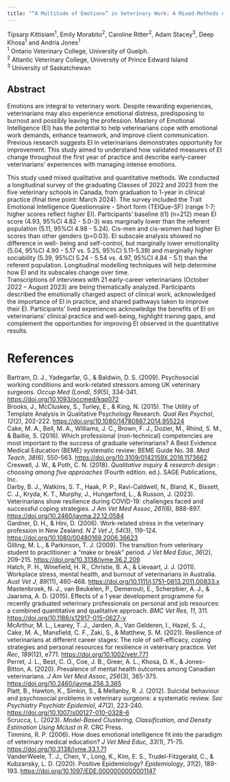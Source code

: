 ```yaml
---
title: "“A Multitude of Emotions” in Veterinary Work: A Mixed-Methods Analysis of Emotional Intelligence and Experiences in Early-Career Veterinarians"
---
```


Tipsarp Kittisiam^1^, Emily Morabito^2^, Caroline Ritter^2^, Adam Stacey^3^, Deep Khosa^1^ and Andria Jones^1^\
^1^ Ontario Veterinary College, University of Guelph.\
^2^ Atlantic Veterinary College, University of Prince Edward Island\
^3^ University of Saskatchewan

## Abstract

Emotions are integral to veterinary work. Despite rewarding experiences, veterinarians may also experience emotional distress, predisposing to burnout and possibly leaving the profession. Mastery of Emotional Intelligence (EI) has the potential to help veterinarians cope with emotional work demands, enhance teamwork, and improve client communication. Previous research suggests EI in veterinarians demonstrates opportunity for improvement. This study aimed to understand how validated measures of EI change throughout the first year of practice and describe early-career veterinarians’ experiences with managing intense emotions.

This study used mixed qualitative and quantitative methods. We conducted a longitudinal survey of the graduating Classes of 2022 and 2023 from the five veterinary schools in Canada, from graduation to 1-year in clinical practice (final time point: March 2024). The survey included the Trait Emotional Intelligence Questionnaire - Short form (TEIQue-SF) (range 1-7; higher scores reflect higher EI). Participants’ baseline (t1) (n=212) mean EI score (4.93, 95%CI 4.82 - 5.0-3) was marginally lower than the referent population (5.11, 95%CI 4.98 - 5.24). Cis-men and cis-women had higher EI scores than other genders (p=0.03). EI subscale analysis showed no difference in well- being and self-control, but marginally lower emotionality (5.04, 95%CI 4.90 - 5.17 vs. 5.25, 95%CI 5.11-5.39) and marginally higher sociability (5.39, 95%CI 5.24 - 5.54 vs. 4.97, 95%CI 4.84 - 5.1) than the referent population. Longitudinal modelling techniques will help determine how EI and its subscales change over time.\
Transcriptions of interviews with 21 early-career veterinarians (October 2022 – August 2023) are being thematically analyzed. Participants described the emotionally charged aspect of clinical work, acknowledged the importance of EI in practice, and shared pathways taken to improve their EI. Participants’ lived experiences acknowledge the benefits of EI on veterinarians’ clinical practice and well-being, highlight training gaps, and complement the opportunities for improving EI observed in the quantitative results.

# References

Bartram, D. J., Yadegarfar, G., & Baldwin, D. S. (2009). Psychosocial working conditions and work-related stressors among UK veterinary surgeons. *Occup Med (Lond)*, *59*(5), 334-341. <https://doi.org/10.1093/occmed/kqp072>\
Brooks, J., McCluskey, S., Turley, E., & King, N. (2015). The Utility of Template Analysis in Qualitative Psychology Research. *Qual Res Psychol*, *12*(2), 202-222. <https://doi.org/10.1080/14780887.2014.955224>\
Cake, M. A., Bell, M. A., Williams, J. C., Brown, F. J., Dozier, M., Rhind, S. M., & Baillie, S. (2016). Which professional (non-technical) competencies are most important to the success of graduate veterinarians? A Best Evidence Medical Education (BEME) systematic review: BEME Guide No. 38. *Med Teach*, *38*(6), 550-563. <https://doi.org/10.3109/0142159X.2016.1173662>\
Creswell, J. W., & Poth, C. N. (2018). *Qualitative inquiry & research design : choosing among five approaches* (Fourth edition. ed.). SAGE Publications, Inc.\
Darby, B. J., Watkins, S. T., Haak, P. P., Ravi-Caldwell, N., Bland, K., Bissett, C. J., Kryda, K. T., Murphy, J., Hungerford, L., & Russon, J. (2023). Veterinarians show resilience during COVID-19: challenges faced and successful coping strategies. *J Am Vet Med Assoc*, *261*(6), 888-897. <https://doi.org/10.2460/javma.22.12.0584>\
Gardner, D. H., & Hini, D. (2006). Work-related stress in the veterinary profession in New Zealand. *N Z Vet J*, *54*(3), 119-124. <https://doi.org/10.1080/00480169.2006.36623>\
Gilling, M. L., & Parkinson, T. J. (2009). The transition from veterinary student to practitioner: a "make or break" period. *J Vet Med Educ*, *36*(2), 209-215. <https://doi.org/10.3138/jvme.36.2.209>\
Hatch, P. H., Winefield, H. R., Christie, B. A., & Lievaart, J. J. (2011). Workplace stress, mental health, and burnout of veterinarians in Australia. *Aust Vet J*, *89*(11), 460-468. <https://doi.org/10.1111/j.1751-0813.2011.00833.x>\
Mastenbroek, N. J., van Beukelen, P., Demerouti, E., Scherpbier, A. J., & Jaarsma, A. D. (2015). Effects of a 1 year development programme for recently graduated veterinary professionals on personal and job resources: a combined quantitative and qualitative approach. *BMC Vet Res*, *11*, 311. <https://doi.org/10.1186/s12917-015-0627-y>\
McArthur, M. L., Learey, T. J., Jarden, A., Van Gelderen, I., Hazel, S. J., Cake, M. A., Mansfield, C. F., Zaki, S., & Matthew, S. M. (2021). Resilience of veterinarians at different career stages: The role of self-efficacy, coping strategies and personal resources for resilience in veterinary practice. *Vet Rec*, *189*(12), e771. <https://doi.org/10.1002/vetr.771>\
Perret, J. L., Best, C. O., Coe, J. B., Greer, A. L., Khosa, D. K., & Jones-Bitton, A. (2020). Prevalence of mental health outcomes among Canadian veterinarians. *J Am Vet Med Assoc*, *256*(3), 365-375. <https://doi.org/10.2460/javma.256.3.365>\
Platt, B., Hawton, K., Simkin, S., & Mellanby, R. J. (2012). Suicidal behaviour and psychosocial problems in veterinary surgeons: a systematic review. *Soc Psychiatry Psychiatr Epidemiol*, *47*(2), 223-240. <https://doi.org/10.1007/s00127-010-0328-6>\
Scrucca, L. (2023). *Model-Based Clustering, Classification, and Density Estimation Using Mclust in R*. CRC Press.\
Timmins, R. P. (2006). How does emotional intelligence fit into the paradigm of veterinary medical education? *J Vet Med Educ*, *33*(1), 71-75. <https://doi.org/10.3138/jvme.33.1.71>\
VanderWeele, T. J., Chen, Y., Long, K., Kim, E. S., Trudel-Fitzgerald, C., & Kubzansky, L. D. (2020). Positive Epidemiology? *Epidemiology*, *31*(2), 189-193. <https://doi.org/10.1097/EDE.0000000000001147>

